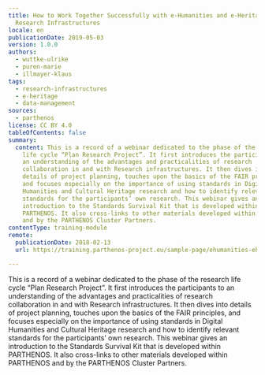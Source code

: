 ```yaml
---
title: How to Work Together Successfully with e-Humanities and e-Heritage
  Research Infrastructures
locale: en
publicationDate: 2019-05-03
version: 1.0.0
authors:
  - wuttke-ulrike
  - puren-marie
  - illmayer-klaus
tags:
  - research-infrastructures
  - e-heritage
  - data-management
sources:
  - parthenos
license: CC BY 4.0
tableOfContents: false
summary:
  content: This is a record of a webinar dedicated to the phase of the research
    life cycle “Plan Research Project”. It first introduces the participants to
    an understanding of the advantages and practicalities of research
    collaboration in and with Research infrastructures. It then dives into
    details of project planning, touches upon the basics of the FAIR principles,
    and focuses especially on the importance of using standards in Digital
    Humanities and Cultural Heritage research and how to identify relevant
    standards for the participants’ own research. This webinar gives an
    introduction to the Standards Survival Kit that is developed within
    PARTHENOS. It also cross-links to other materials developed within PARTHENOS
    and by the PARTHENOS Cluster Partners.
contentType: training-module
remote:
  publicationDate: 2018-02-13
  url: https://training.parthenos-project.eu/sample-page/ehumanities-eheritage-webinar-series/webinar-work-with-research-infrastructures/

---
```


This is a record of a webinar dedicated to the phase of the research life cycle “Plan Research Project”. It first introduces the participants to an understanding of the advantages and practicalities of research collaboration in and with Research infrastructures. It then dives into details of project planning, touches upon the basics of the FAIR principles, and focuses especially on the importance of using standards in Digital Humanities and Cultural Heritage research and how to identify relevant standards for the participants’ own research. This webinar gives an introduction to the Standards Survival Kit that is developed within PARTHENOS. It also cross-links to other materials developed within PARTHENOS and by the PARTHENOS Cluster Partners.

<ExternalResource
  title="Interested in learning more?"
  subtitle="Check out How to Work Together Successfully with e-Humanities and e-Heritage Research Infrastructures on PARTHENOS"
  url="https://training.parthenos-project.eu/sample-page/ehumanities-eheritage-webinar-series/webinar-work-with-research-infrastructures/"
/>
